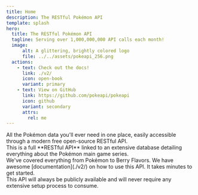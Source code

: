 ```yaml
---
title: Home
description: The RESTful Pokémon API
template: splash
hero:
  title: The RESTful Pokémon API
  tagline: Serving over 1,000,000,000 API calls each month!
  image:
      alt: A glittering, brightly colored logo
      file: ../../assets/pokeapi_256.png
  actions:
    - text: Check out the docs!
      link: ./v2/
      icon: open-book
      variant: primary
    - text: View on GitHub
      link: https://github.com/pokeapi/pokeapi
      icon: github
      variant: secondary
      attrs:
        rel: me
---
```



<div class="text-2xl text-center leading-[1.8]">
All the Pokémon data you'll ever need in one place, easily accessible through a modern free open-source RESTful API.
</div>

<ApiExplorer />

<CardGrid stagger>

<Card title="What is this?" icon="puzzle">
    This is a full **RESTful API** linked to an extensive database detailing everything about the Pokémon main game series.
    <br/>
    We've covered everything from Pokémon to Berry Flavors.
  </Card>

<Card title="Where do I start?" icon="rocket">
    We have awesome [documentation](./v2/) on how to use this API. It takes minutes to get started.
    <br/>
    This API will always be publicly available and will never require any extensive setup process to consume.
  </Card>
</CardGrid>
